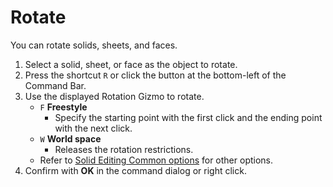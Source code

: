 
# Rotate

<Reference shortcut="R" command="Rotate" button="Bottom-left of Command Bar" />

You can rotate solids, sheets, and faces.

1. Select a solid, sheet, or face as the object to rotate.
2. Press the shortcut `R` or click the button at the bottom-left of the Command Bar.
3. Use the displayed Rotation Gizmo to rotate.
   - `F` **Freestyle**
      - Specify the starting point with the first click and the ending point with the next click.
   - `W` **World space**
      - Releases the rotation restrictions.
   - Refer to [Solid Editing Common options](common-options) for other options.
4. Confirm with **OK** in the command dialog or right click.